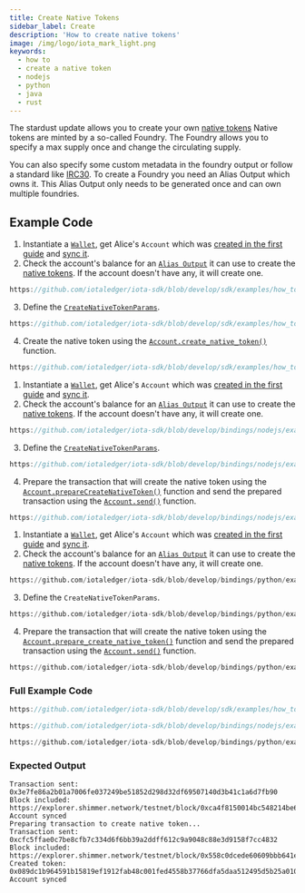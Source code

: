 ```yaml
---
title: Create Native Tokens
sidebar_label: Create
description: 'How to create native tokens'
image: /img/logo/iota_mark_light.png
keywords:
  - how to
  - create a native token
  - nodejs
  - python
  - java
  - rust
---
```



The stardust update allows you to create your own [native tokens](https://wiki.iota.org/shimmer/introduction/explanations/what_is_stardust/tokenization#native-tokens)
Native tokens are minted by a so-called Foundry. The Foundry allows you to specify a max supply once and change the circulating supply.

You can also specify some custom metadata in the foundry output or follow a standard like [IRC30](https://wiki.iota.org/tips/tips/TIP-0030/).
To create a Foundry you need an Alias Output which owns it. This Alias Output only needs to be generated once and can own multiple foundries.

<TipFaucet />

## Example Code

<Tabs groupId="language" queryString>
<TabItem value="rust" label="Rust">

1. Instantiate a [`Wallet`](https://docs.rs/iota-sdk/latest/iota_sdk/wallet/core/struct.Wallet.html), get Alice's `Account` which was
   [created in the first guide](../accounts-and-addresses/create-account.mdx) and [sync it](../accounts-and-addresses/check-balance.mdx).
2. Check the account's balance for an [`Alias Output`](https://wiki.iota.org/shimmer/tips/tips/TIP-0018/#alias-output)
   it can use to create the [native tokens](https://wiki.iota.org/shimmer/tips/tips/TIP-0018/#native-tokens-in-outputs).
   If the account doesn't have any, it will create one.

<div className={'hide-code-block-extras'}>

```rust reference
https://github.com/iotaledger/iota-sdk/blob/develop/sdk/examples/how_tos/native_tokens/create.rs#L43-L60
```

</div>

3. Define the [`CreateNativeTokenParams`](https://docs.rs/iota-sdk/latest/iota_sdk/wallet/struct.CreateNativeTokenParams.html).

<div className={'hide-code-block-extras'}>

```rust reference
https://github.com/iotaledger/iota-sdk/blob/develop/sdk/examples/how_tos/native_tokens/create.rs#L64-L69
```

</div>

4. Create the native token using the [`Account.create_native_token()`](https://docs.rs/iota-sdk/latest/iota_sdk/wallet/account/struct.Account.html#method.create_native_token)
   function.

<div className={'hide-code-block-extras'}>

```rust reference
https://github.com/iotaledger/iota-sdk/blob/develop/sdk/examples/how_tos/native_tokens/create.rs#L71
```

</div>

</TabItem>
<TabItem value="typescript-node" label="Typescript (Node.js)">

1. Instantiate a [`Wallet`](https://docs.rs/iota-sdk/latest/iota_sdk/wallet/core/struct.Wallet.html), get Alice's `Account` which was
   [created in the first guide](../accounts-and-addresses/create-account.mdx) and [sync it](../accounts-and-addresses/check-balance.mdx).
2. Check the account's balance for an [`Alias Output`](https://wiki.iota.org/shimmer/tips/tips/TIP-0018/#alias-output)
   it can use to create the [native tokens](https://wiki.iota.org/shimmer/tips/tips/TIP-0018/#native-tokens-in-outputs).
   If the account doesn't have any, it will create one.

<div className={'hide-code-block-extras'}>

```typescript reference
https://github.com/iotaledger/iota-sdk/blob/develop/bindings/nodejs/examples/how_tos/native_tokens/create.ts#L32-L50
```

</div>

3. Define the [`CreateNativeTokenParams`](../../references/nodejs/interfaces/CreateNativeTokenParams/).

<div className={'hide-code-block-extras'}>

```typescript reference
https://github.com/iotaledger/iota-sdk/blob/develop/bindings/nodejs/examples/how_tos/native_tokens/create.ts#L32-L50
```

</div>

4. Prepare the transaction that will create the native token using the
   [`Account.prepareCreateNativeToken()`](../../references/nodejs/classes/Account/#preparecreatenativetoken)
   function and send the prepared transaction using the [`Account.send()`](../../references/nodejs/classes/Account/#send)
   function.

<div className={'hide-code-block-extras'}>

```typescript reference
https://github.com/iotaledger/iota-sdk/blob/develop/bindings/nodejs/examples/how_tos/native_tokens/create.ts#L61-L62
```

</div>

</TabItem>
<TabItem value="python" label="Python">

1. Instantiate a [`Wallet`](https://docs.rs/iota-sdk/latest/iota_sdk/wallet/core/struct.Wallet.html), get Alice's `Account` which was
   [created in the first guide](../accounts-and-addresses/create-account.mdx) and [sync it](../accounts-and-addresses/check-balance.mdx).
2. Check the account's balance for an [`Alias Output`](https://wiki.iota.org/shimmer/tips/tips/TIP-0018/#alias-output)
   it can use to create the [native tokens](https://wiki.iota.org/shimmer/tips/tips/TIP-0018/#native-tokens-in-outputs).
   If the account doesn't have any, it will create one.

<div className={'hide-code-block-extras'}>

```python reference
https://github.com/iotaledger/iota-sdk/blob/develop/bindings/python/examples/how_tos/native_tokens/create.py#L24-L32
```

</div>

3. Define the `CreateNativeTokenParams`.

<div className={'hide-code-block-extras'}>

```python reference
https://github.com/iotaledger/iota-sdk/blob/develop/bindings/python/examples/how_tos/native_tokens/create.py#L39-L43
```

</div>

4. Prepare the transaction that will create the native token using the
   [`Account.prepare_create_native_token()`](../../references/python/iota_sdk/wallet/account/#prepare_create_native_token)
   function and send the prepared transaction using the [`Account.send()`](../../references/python/iota_sdk/wallet/account/#send)
   function.

<div className={'hide-code-block-extras'}>

```python reference
https://github.com/iotaledger/iota-sdk/blob/develop/bindings/python/examples/how_tos/native_tokens/create.py#L45-L46
```

</div>

</TabItem>
</Tabs>

### Full Example Code

<Tabs groupId="language" queryString>
<TabItem value="rust" label="Rust">

```rust reference
https://github.com/iotaledger/iota-sdk/blob/develop/sdk/examples/how_tos/native_tokens/create.rs
```

</TabItem>
<TabItem value="typescript-node" label="Typescript (Node.js)">

```typescript reference
https://github.com/iotaledger/iota-sdk/blob/develop/bindings/nodejs/examples/how_tos/native_tokens/create.ts
```

</TabItem>
<TabItem value="python" label="Python">

```python reference
https://github.com/iotaledger/iota-sdk/blob/develop/bindings/python/examples/how_tos/native_tokens/create.py
```

</TabItem>
</Tabs>

### Expected Output

```plaintext
Transaction sent: 0x3e7fe86a2b01a7006fe037249be51852d298d32df69507140d3b41c1a6d7fb90
Block included: https://explorer.shimmer.network/testnet/block/0xca4f8150014bc548214be6b02bed3b7d43041adef8838965815a367f73c7272d
Account synced
Preparing transaction to create native token...
Transaction sent: 0xcfc5ffae0c7be8cfb7c334d6f6bb39a2ddff612c9a9048c88e3d9158f7cc4832
Block included: https://explorer.shimmer.network/testnet/block/0x558c0dcede60609bbb641e9f1d9a7802b48a3c3d5827328a054385140d447436
Created token: 0x089dc1b964591b15819ef1912fab48c001fed4558b37766dfa5daa512495d5b25a0100000000
Account synced
```
